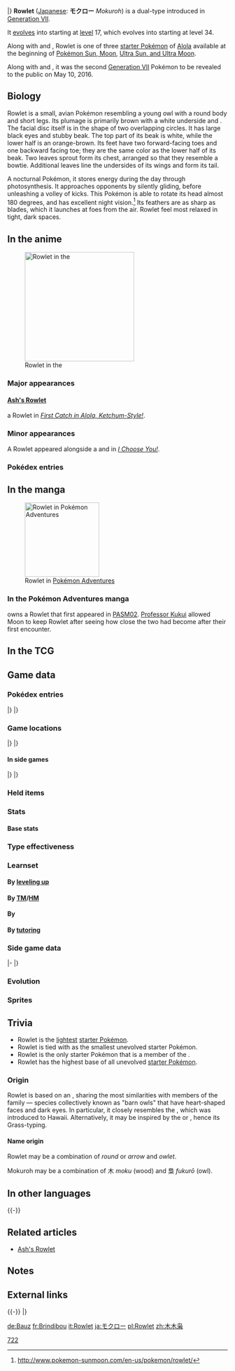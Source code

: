 {{PokémonPrevNext/Head|type=Grass|type2=Flying}}
{{PokémonPrevNext/Pokémon|type=Grass|prevnum=721|prev=Volcanion|nextnum=723|next=Dartrix|roundleft=tl|roundright=tr}}
{{PokémonPrevNext/Disambig|species=Rowlet}}
|}
{{Pokémon Infobox
|name=Rowlet
|jname=モクロー
|jtranslit=Mokurō
|tmname=Mokuroh
|ndex=722
|type1=Grass
|type2=Flying
|category=Grass Quill
|height-ftin=1'00"
|height-m=0.3
|weight-lbs=3.3
|weight-kg=1.5
|adex=001
|abilitylayout=2
|ability1=Overgrow
|abilityd=Long Reach
|egggroupn=1
|egggroup1=Flying
|eggcycles=15
|evtotal=1
|evhp=1
|expyield=64
|lv100exp=1,059,860
|gendercode=31
|color=Brown
|catchrate=45
|body=09
|pokefordex=rowlet
|generation=7
|friendship=70
}}
'''Rowlet''' ([[List of Japanese Pokémon names|Japanese]]: '''モクロー''' ''Mokuroh'') is a dual-type {{2t|Grass|Flying}} {{OBP|Pokémon|species}} introduced in [[Generation VII]].

It [[Evolution|evolves]] into {{p|Dartrix}} starting at [[level]] 17, which evolves into {{p|Decidueye}} starting at level 34.

Along with {{p|Litten}} and {{p|Popplio}}, Rowlet is one of three [[starter Pokémon]] of [[Alola]] available at the beginning of [[Pokémon Sun and Moon|Pokémon Sun, Moon]], [[Pokémon Ultra Sun and Ultra Moon|Ultra Sun, and Ultra Moon]].

Along with {{p|Litten}} and {{p|Popplio}}, it was the second [[Generation VII]] Pokémon to be revealed to the public on May 10, 2016.

==Biology==
Rowlet is a small, avian Pokémon resembling a young owl with a round body and short legs. Its plumage is primarily brown with a white underside and {{wp|facial disc}}. The facial disc itself is in the shape of two overlapping circles. It has large black eyes and stubby beak. The top part of its beak is white, while the lower half is an orange-brown. Its feet have two forward-facing toes and one backward facing toe; they are the same color as the lower half of its beak. Two leaves sprout form its chest, arranged so that they resemble a bowtie. Additional leaves line the undersides of its wings and form its tail. 

A nocturnal Pokémon, it stores energy during the day through photosynthesis. It approaches opponents by silently gliding, before unleashing a volley of kicks. This Pokémon is able to rotate its head almost 180 degrees, and has excellent night vision.<ref>http://www.pokemon-sunmoon.com/en-us/pokemon/rowlet/</ref> Its feathers are as sharp as blades, which it launches at foes from the air. Rowlet feel most relaxed in tight, dark spaces.

==In the anime==
[[File:Ash Rowlet.png|thumb|left|250px|Rowlet in the {{pkmn|anime}}]]
===Major appearances===
====[[Ash's Rowlet]]====
{{Ash}} {{pkmn2|caught}} a Rowlet in ''[[SM004|First Catch in Alola, Ketchum-Style!]]''.

===Minor appearances===
A Rowlet appeared alongside a {{p|Litten}} and {{p|Popplio}} in ''[[M20|I Choose You!]]''.

===Pokédex entries===
{{Animedexheader|Alola}}
{{Animedexbody|SM004|Rowlet|Rotom Pokédex|Rowlet, the Grass Quill Pokémon. A {{t|Grass}} and {{t|Flying}} type. It stores energy during the day from photosynthesis. It swoops down without making a sound and unleashes a powerful kick without being noticed.}}
{{Animedexfooter/Pokémon|''Sun & Moon''|Alola}}

==In the manga==
[[File:Professor Kukui Rowlet Adventures.png|thumb|left|170px|Rowlet in [[Pokémon Adventures]]]]
===In the Pokémon Adventures manga===
{{adv|Moon}} owns a Rowlet that first appeared in [[PASM02]]. [[Professor Kukui]] allowed Moon to keep Rowlet after seeing how close the two had become after their first encounter.

==In the TCG==
{{main|Rowlet (TCG)}}

==Game data==
===Pokédex entries===
{{Dex/Header|type=Grass|type2=Flying}}
{{Dex/NA|gen=VII}}
{{Dex/Gen|gen=VII}}
{{Dex/Entry1|v=Sun|entry=This wary Pokémon uses photosynthesis to store up energy during the day, while becoming active at night.}}
{{Dex/Entry1|v=Moon|entry=Silently it glides, drawing near its targets. Before they even notice it, it begins to pelt them with vicious kicks.}}
{{Dex/Entry1|v=Ultra Sun|entry=It sends its feathers, which are as sharp as blades, flying in attack. Its legs are strong, so its kicks are also formidable.}}
{{Dex/Entry1|v=Ultra Moon|entry=It feels relaxed in tight, dark places and has been known to use its Trainer's pocket or bag as a nest.}}
|}
|}
{{Dex/Footer}}

===Game locations===
{{Availability/Header|type=Grass|type2=Flying}}
{{Availability/NA|gen=VII}}
{{Availability/Gen|gen=VII}}
{{Availability/Entry2|v=Sun|v2=Moon|area=[[Starter Pokémon]] from [[Hala]] in [[Iki Town]]}}
{{Availability/Entry2|v=Ultra Sun|v2=Ultra Moon|area=[[Starter Pokémon]] from [[Professor Kukui]] in [[Alola Route 1|Route 1]]}}
|}
|}
{{Availability/Footer}}

====In side games====
{{Availability/Header|type=Grass|type2=Flying}}
{{Availability/Cross}}
{{Availability/Entry1|1|v=Shuffle|color={{beauty color}}|area=Event: ''{{DL|Special Stages|Great Challenge|Rowlet Appears}}''}}
|}
|}
{{Availability/Footer}}

===Held items===
===Stats===
====Base stats====
{{Stats
|type=Grass
|type2=Flying
|HP=68
|Attack=55
|Defense=55
|SpAtk=50
|SpDef=50
|Speed=42}}

===Type effectiveness===
{{TypeEffectiveness
|type1=Grass
|type2=Flying
|Normal=100
|Fighting=50
|Flying=200
|Poison=200
|Ground=0
|Rock=200
|Bug=100
|Ghost=100
|Steel=100
|Fire=200
|Water=50
|Grass=25
|Electric=100
|Psychic=100
|Ice=400
|Dragon=100
|Dark=100
|Fairy=100}}

===Learnset===
====By [[Level|leveling up]]====
{{learnlist/levelh/7|Rowlet|Grass|Flying|7|SM|USUM}}
{{learnlist/levelVII|1|1|Leafage|Grass|Physical|40|100|40||'''}}
{{learnlist/levelVII|1|1|Tackle|Normal|Physical|40|100|35}}
{{learnlist/levelVII|4|4|Growl|Normal|Status|—|100|40}}
{{learnlist/levelVII|8|8|Peck|Flying|Physical|35|100|35||'''}}
{{learnlist/levelVII|11|11|Astonish|Ghost|Physical|30|100|15||''}}
{{learnlist/levelVII|15|14|Razor Leaf|Grass|Physical|55|95|25||'''}}
{{learnlist/levelVII|N/A|16|Ominous Wind|Ghost|Special|60|100|5||''}}
{{learnlist/levelVII|18|18|Foresight|Normal|Status|—|—|40}}
{{learnlist/levelVII|22|22|Pluck|Flying|Physical|60|100|20||'''}}
{{learnlist/levelVII|25|25|Synthesis|Grass|Status|—|—|5}}
{{learnlist/levelVII|29|29|Fury Attack|Normal|Physical|15|85|20}}
{{learnlist/levelVII|32|32|Sucker Punch|Dark|Physical|70|100|5}}
{{learnlist/levelVII|36|36|Leaf Blade|Grass|Physical|90|100|15||'''}}
{{learnlist/levelVII|39|39|Feather Dance|Flying|Status|—|100|15}}
{{learnlist/levelVII|43|43|Brave Bird|Flying|Physical|120|100|15||'''}}
{{learnlist/levelVII|46|46|Nasty Plot|Dark|Status|—|—|20}}
{{learnlist/levelf/7|Rowlet|Grass|Flying|7}}

====By [[TM]]/[[HM]]====
{{learnlist/tmh/7|Rowlet|Grass|Flying|7}}
{{learnlist/tm7|TM01|Work Up|Normal|Status|—|—|30}}
{{learnlist/tm7|TM06|Toxic|Poison|Status|—|90|10}}
{{learnlist/tm7|TM10|Hidden Power|Normal|Special|60|100|15}}
{{learnlist/tm7|TM11|Sunny Day|Fire|Status|—|—|5}}
{{learnlist/tm7|TM16|Light Screen|Psychic|Status|—|—|30}}
{{learnlist/tm7|TM17|Protect|Normal|Status|—|—|10}}
{{learnlist/tm7|TM19|Roost|Flying|Status|—|—|10}}
{{learnlist/tm7|TM20|Safeguard|Normal|Status|—|—|25}}
{{learnlist/tm7|TM21|Frustration|Normal|Physical|—|100|20}}
{{learnlist/tm7|TM22|Solar Beam|Grass|Special|120|100|10||'''}}
{{learnlist/tm7|TM27|Return|Normal|Physical|—|100|20}}
{{learnlist/tm7|TM32|Double Team|Normal|Status|—|—|15}}
{{learnlist/tm7|TM42|Facade|Normal|Physical|70|100|20}}
{{learnlist/tm7|TM44|Rest|Psychic|Status|—|—|10}}
{{learnlist/tm7|TM45|Attract|Normal|Status|—|100|15}}
{{learnlist/tm7|TM48|Round|Normal|Special|60|100|15}}
{{learnlist/tm7|TM49|Echoed Voice|Normal|Special|40|100|15}}
{{learnlist/tm7|TM51|Steel Wing|Steel|Physical|70|90|25}}
{{learnlist/tm7|TM53|Energy Ball|Grass|Special|90|100|10||'''}}
{{learnlist/tm7|TM54|False Swipe|Normal|Physical|40|100|40}}
{{learnlist/tm7|TM65|Shadow Claw|Ghost|Physical|70|100|15||''}}
{{learnlist/tm7|TM75|Swords Dance|Normal|Status|—|—|20}}
{{learnlist/tm7|TM86|Grass Knot|Grass|Special|—|100|20||'''}}
{{learnlist/tm7|TM87|Swagger|Normal|Status|—|85|15}}
{{learnlist/tm7|TM88|Sleep Talk|Normal|Status|—|—|10}}
{{learnlist/tm7|TM90|Substitute|Normal|Status|—|—|10}}
{{learnlist/tm7|TM96|Nature Power|Normal|Status|—|—|20}}
{{learnlist/tm7|TM100|Confide|Normal|Status|—|—|20}}
{{learnlist/tmf/7|Rowlet|Grass|Flying|7}}

====By {{pkmn|breeding}}====
{{learnlist/breedh/7|Rowlet|Grass|Flying|7}}
{{learnlist/breed7|{{MSP|176|Togetic}}{{MSP|741|Oricorio}}|Baton Pass|Normal|Status|—|—|40}}
{{learnlist/breed7|{{MSP|041|Zubat}}{{MSP|042|Golbat}}{{MSP|169|Crobat}}{{MSP|177|Natu}}{{MSP|178|Xatu}}|Confuse Ray|Ghost|Status|—|100|10}}
{{learnlist/breed7|{{MSP|083|Farfetch'd}}|Curse|Ghost|Status|—|—|10|*}}
{{learnlist/breed7|{{MSP|580|Ducklett}}{{MSP|581|Swanna}}{{MSP|627|Rufflet}}{{MSP|628|Braviary}}|Defog|Flying|Status|—|—|15}}
{{learnlist/breed7|{{MSP|041|Zubat}}{{MSP|042|Golbat}}{{MSP|169|Crobat}}{{MSP|198|Murkrow}}{{MSP|430|Honchkrow}}|Haze|Ice|Status|—|—|30}}
{{learnlist/breed7|{{MSP|177|Natu}}{{MSP|178|Xatu}}{{MSP|722|Rowlet}}{{MSP|723|Dartrix}}{{MSP|724|Decidueye}}|Ominous Wind|Ghost|Special|60|100|5||''}}
{{learnlist/breedf/7|Rowlet|Grass|Flying|7}}

====By [[Move Tutor|tutoring]]====
{{learnlist/tutorh/7|Rowlet|Grass|Flying|7}}
{{learnlist/tutor7|Covet|Normal|Physical|60|100|25|||no|yes}}
{{learnlist/tutor7|Defog|Flying|Status|—|—|15|||no|yes}}
{{learnlist/tutor7|Giga Drain|Grass|Special|75|100|10||'''|no|yes}}
{{learnlist/tutor7|Grass Pledge|Grass|Special|80|100|10||'''|yes|yes}}
{{learnlist/tutor7|Seed Bomb|Grass|Physical|80|100|15||'''|no|yes}}
{{learnlist/tutor7|Sky Attack|Flying|Physical|140|90|5||'''|no|yes}}
{{learnlist/tutor7|Snore|Normal|Special|50|100|15|||no|yes}}
{{learnlist/tutor7|Synthesis|Grass|Status|—|—|5|||no|yes}}
{{learnlist/tutor7|Worry Seed|Grass|Status|—|100|10|||no|yes}}
{{learnlist/tutorf/7|Rowlet|Grass|Flying|7}}

===Side game data===
{{Spindata/Head|type=Grass|type2=Flying}}
{{Spindata/Shuffle|col=6|type=Grass|ndex=722|num=707
|min=50
|max=100
|raisemaxlevel=5
|skill=Rock Shot
|skilldesc=Erases two breakable-rock disruptions and increases damage.
|swapper=Unity Power
}}
|-
{{Spindata/Magikarp Jump|col=6|type=Grass|ranks=5
|item=Meadow Plate
|cost=450
|skill=Grants lots of Coins
|recoverytime=4 hours
|rank1desc=+0%
|rank2desc=+50%|rank2cost=7
|rank3desc=+140%|rank3cost=10
|rank4desc=+300%|rank4cost=19
|rank5desc=+500%|rank5cost=24
}}
|}

===Evolution===
{{Evobox-3
|type1=Grass
|type2=Flying
|pictype=art
|no1=722
|name1=Rowlet
|type1-1=Grass
|type2-1=Flying
|evo1={{bag|Rare Candy}}<br>{{color2|000|Level|Level 17}}
|no2=723
|name2=Dartrix
|type1-2=Grass
|type2-2=Flying
|evo2={{bag|Rare Candy}}<br>{{color2|000|Level|Level 34}}
|no3=724
|name3=Decidueye
|type1-3=Grass
|type2-3=Ghost}}

===Sprites===
{{Spritebox/Header|type=Grass|type2=Flying}}
{{Spritebox/NA|gen=VII}}
{{Spritebox/7|ndex=722}}
{{Spritebox/Footer|722|Rowlet}}

==Trivia==
* Rowlet is the [[List of Pokémon by weight|lightest]] [[starter Pokémon]].
* Rowlet is tied with {{p|Froakie}} as the smallest unevolved starter Pokémon.
* Rowlet is the only starter Pokémon that is a member of the {{egg3|Flying}}.
* Rowlet has the highest base {{stat|HP}} of all unevolved [[starter Pokémon]].

===Origin===
Rowlet is based on an {{wp|owl}}, sharing the most similarities with members of the {{wp|Tytonidae}} family — species collectively known as "barn owls" that have heart-shaped faces and dark eyes. In particular, it closely resembles the {{wp|common barn owl}}, which was introduced to Hawaii. Alternatively, it may be inspired by the {{wp|Eastern grass-owl}} or {{wp|African grass-owl}}, hence its Grass-typing.

====Name origin====
Rowlet may be a combination of ''round'' or ''arrow'' and ''owlet''.

Mokuroh may be a combination of 木 ''moku'' (wood) and 梟 ''fukurō'' (owl).

==In other languages==
{{Other languages|type=Grass|type2=Flying
|ja=モクロー ''Mokuroh''|jameaning=From {{tt|木 ''moku''|wood}} and {{tt|梟 ''fukurō''|owl}}
|fr=Brindibou|frmeaning=From ''{{tt|brindille|twig}}'' and ''{{tt|hibou|owl}}''
|es=Rowlet|esmeaning=Same as English name
|de=Bauz|demeaning=From ''{{tt|Baum|tree}}'' and ''{{tt|Kauz|owl}}''
|it=Rowlet|itmeaning=Same as English name
|ko=나몰빼미 ''Namolppaemi''|komeaning=From {{tt|나무 ''namu''|tree}} and {{tt|올빼미 ''olppaemi''|owl}}
|zh_cmn=木木梟 / 木木枭 ''Mùmùxiāo''|zh_cmnmeaning=From {{tt|木 ''mù''|wood}} and {{tt|梟 / 枭 ''xiāo''|owl}}
|zh_yue=木木梟 ''Muhkmuhkhīu''|zh_yuemeaning=From {{tt|木 ''muhk''|wood}} and {{tt|梟 ''hīu''|owl}}
|ru=Роулет ''Roulet''|rumeaning=Transcription of English name}}
{{-}}

==Related articles==
* [[Ash's Rowlet]]

==Notes==
<references/>

==External links==
{{Starter Pokémon|Grass|Flying}}
{{-}}
{{PokémonPrevNext/Head|type=Grass|type2=Flying}}
{{PokémonPrevNext/Pokémon|type=Grass|prevnum=721|prev=Volcanion|nextnum=723|next=Dartrix}}
|}
{{Project Pokédex notice}}

[[Category:Starter Pokémon|722]]

[[de:Bauz]]
[[fr:Brindibou]]
[[it:Rowlet]]
[[ja:モクロー]]
[[pl:Rowlet]]
[[zh:木木枭]]